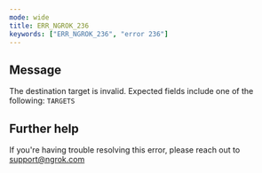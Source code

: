 ```yaml
---
mode: wide
title: ERR_NGROK_236
keywords: ["ERR_NGROK_236", "error 236"]
---
```


## Message

The destination target is invalid. Expected fields include one of the following: `TARGETS`

## Further help

If you're having trouble resolving this error, please reach out to [support@ngrok.com](mailto:support@ngrok.com?subject=Help%20with%20ERR_NGROK_236)
